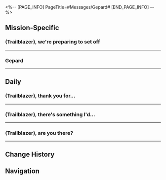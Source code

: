 <%-- [PAGE_INFO]
PageTitle=#Messages/Gepard#
[END_PAGE_INFO] --%>
{{Messages Infobox
|id        = 1104
|image     = Character Gepard Icon.png
|type      = Character
|sender    = Gepard
|signature = Working, apologies for the slow response
|faction   = Jarilo-VI
}}

==Mission-Specific==
===(Trailblazer), we're preparing to set off===
{{Messages
|start_condition = 
|text =
:'''Gepard:''' (Trailblazer), we're preparing to set off
:'''Gepard:''' Let's meet at the Overworld cable car in a bit
:{Choice} Alright, I'll be right there
::'''(Trailblazer):''' Okay, be right there.
:{Choice} So sudden?
::'''(Trailblazer):''' So sudden?
:'''Gepard:''' It's not urgent. I still have to head back to the military lines first
:'''Gepard:''' I'm guessing Serval just left home. If you arrive before us, you'll have to wait for a while
:'''Gepard:''' Anyways, see you later
;{Accepted Mission: Only A Child}
}}
----

===Gepard===
{{Messages
|start_condition = 
|text =
:'''(Trailblazer):''' Gepard
:'''Gepard:''' Something the matter?
:{Choice} Can you help me open the gate?
:'''(Trailblazer):''' Can you help me open the back alley gate behind the theater?
:'''(Trailblazer):''' They say you have the key.
:'''Gepard:''' There's no alley behind the theater.
:'''Gepard:''' What back alley?
}}
----

==Daily==
===(Trailblazer), thank you for...===
{{Messages|text=
:'''Gepard:''' (Trailblazer), thank you for your Express drinks.
:'''Gepard:''' Especially the bottled soda. It tastes great.
:'''Gepard:''' I'd like to thank you on behalf of the other Guards as well!
:'''Gepard:''' Actually, are there any Belobogian drinks you'd like?
:{Choice} Jim Roger
::'''(Trailblazer):''' Jim Roger's drinks &mdash; the taste of bread for the price of water
::'''Gepard:''' Its advert is probably more memorable than its taste.
::'''Gepard:''' It just tastes like bread anyways.
::'''(Trailblazer):''' True
::'''Gepard:''' I'll get you more next time.
:{Choice} Moo-Moo Milk
::'''(Trailblazer):''' Moo-Moo Milk, full of flavor
::'''Gepard:''' That reminds me of how Serval used to force me to drink milk every day when I was a kid...
::'''Gepard:''' Their cheese and sour cream are not bad either. I'll get you some next time.
:{Choice} Rye Bread Soda Iceberg
::'''(Trailblazer):''' Rye Bread Soda Iceberg. Everyone's talking about it
::'''Gepard:''' It's the Goethe Hotel's star beverage, after all.
::'''Gepard:''' You know you can actually make Rye Bread Soda Icebergs yourself? It's pretty simple.
::'''Gepard:''' We can try to make it together next time.
:{Choice} [[File:Sticker PPG 07 Pom-Pom 03.png|80px|&lbrack;finger heart&rbrack;]]
:'''(Trailblazer):''' [[File:Sticker PPG 07 Pom-Pom 03.png|80px|&lbrack;finger heart&rbrack;]]
}}
----

===(Trailblazer), there's something I'd...===
{{Messages|text=
:'''Gepard:''' (Trailblazer), there's something I'd like to discuss with you.
:'''Gepard:''' Do you have time?
:{Choice} I do, what is it?
:'''(Trailblazer):''' I do, what is it?
:'''Gepard:''' Actually, my youngest sister just came home from a scientific expedition.
:'''Gepard:''' I want to gift her something, what do you think is a suitable gift?
:{Choice} What does she like?
::'''(Trailblazer):''' What does she like?
::'''Gepard:''' I feel bad for saying this, but I'm not quite sure what she likes.
::'''Gepard:''' I only know that she's very passionate about science and outdoor expeditions.
::'''Gepard:''' Oh, I have an idea. What if I gift her a new set of scientific expedition gear?
::{Choice} [[File:Sticker PPG 07 Pom-Pom 06.png|80px|&lbrack;Thumbs Up&rbrack;]]
::'''(Trailblazer):''' [[File:Sticker PPG 07 Pom-Pom 06.png|80px|&lbrack;Thumbs Up&rbrack;]]
::'''(Trailblazer):''' That's not a bad idea
::'''(Trailblazer):''' As long as she likes it
::'''Gepard:''' You're right. Thank you for helping me sort out my thoughts.
::'''Gepard:''' I'm going ahead to look for gifts. See you soon.
:{Choice} Get her some flowers
::'''(Trailblazer):''' You can buy her some flowers
::'''Gepard:''' I thought about gifting her flowers, but I remember her saying she's not interested in run-of-the-mill plants.
::'''Gepard:''' She likes the ones in the Snow Plains, those that are rare in the city.
::'''Gepard:''' I have an idea. Next time I'm patrolling the Snow Plains, I'll keep an eye on anything interesting.
::{Choice} [[File:Sticker PPG 07 Pom-Pom 06.png|80px|&lbrack;Thumbs Up&rbrack;]]
::'''(Trailblazer):''' [[File:Sticker PPG 07 Pom-Pom 06.png|80px|&lbrack;Thumbs Up&rbrack;]]
::'''(Trailblazer):''' That's not a bad idea
::'''(Trailblazer):''' But be safe
::'''Gepard:''' Haha, I will, thank you.
::'''Gepard:''' I'll make myself busy now, see you soon.
:{Choice} Buy her some new clothes
::'''(Trailblazer):''' You can buy her some new clothes
::'''Gepard:''' I thought about that, but I don't have good taste when it comes to fashion, so I dared not make a choice.
::'''Gepard:''' Serval did buy her some really nice clothes.
::'''Gepard:''' But I don't want Serval to know.
::{Choice} [[File:Sticker PPG 07 Pom-Pom 04.png|80px|&lbrack;Decline&rbrack;]]
::'''(Trailblazer):''' [[File:Sticker PPG 07 Pom-Pom 04.png|80px|&lbrack;Decline&rbrack;]]
::'''(Trailblazer):''' Why so shy?
::'''(Trailblazer):''' You're family, just go and ask
::'''Gepard:''' ...
::'''Gepard:''' You're right, I should just ask Serval just to avoid buying the wrong things.
::'''Gepard:''' Thank you for your suggestion, I'll look for Serval now, see you.
}}
----

===(Trailblazer), are you there?===
{{Messages|text=
:'''Gepard:''' (Trailblazer), are you there?
:'''Gepard:''' I want to ask something about the security in Belobog.
:{Choice} What happened?
:'''(Trailblazer):''' What happened?
:'''(Trailblazer):''' [[File:Sticker PPG 07 Pom-Pom 07.png|80px|&lbrack;Confused&rbrack;]]
:'''Gepard:''' We received a report recently saying a vehicle fired a chainsaw into the Qlipoth Fort and shattered a window. They think it's an attack.
:'''Gepard:''' Have you heard any news about this?
:{Choice} I have no idea
::'''(Trailblazer):''' I have no idea
::'''(Trailblazer):''' Who would it be?
::'''Gepard:''' ...
::'''Gepard:''' No worries, I think I have an idea of whom the perpetrator is.
::'''Gepard:''' I'm sorry to have bothered you. I'll go ahead and ask the workshop.
:{Choice} Not me
::'''(Trailblazer):''' It's not me! I swear!
::'''Gepard:''' ...
::'''Gepard:''' Don't worry, I know you wouldn't do things like this.
::'''Gepard:''' Actually, I think I know who incited it...
::'''Gepard:''' I'm sorry to have bothered you. I'll go ahead and ask the workshop.
:{Choice} Could it be...
::'''(Trailblazer):''' Only that person would mod their cars to that degree
::'''Gepard:''' Serval?
::{Choice} I said nothing
::'''(Trailblazer):''' I have said nothing...
::'''Gepard:''' ...
::'''Gepard:''' How should I put it...
::'''Gepard:''' That's what my intuition tells me...
::'''Gepard:''' Regardless, I will ask her about it. Thank you for the idea.
::{Choice} I really said nothing
::'''(Trailblazer):''' I have really said nothing at all...
}}
----

==Change History==
{{Change History|1.0}}

==Navigation==
{{Messages Navbox}}